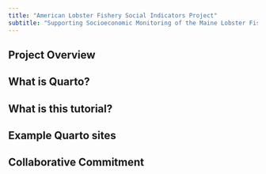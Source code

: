 ```yaml
---
title: "American Lobster Fishery Social Indicators Project"
subtitle: "Supporting Socioeconomic Monitoring of the Maine Lobster Fishery"
---
```


## Project Overview {#project-overview}


## What is Quarto?


## What is this tutorial?


## Example Quarto sites


## Collaborative Commitment
